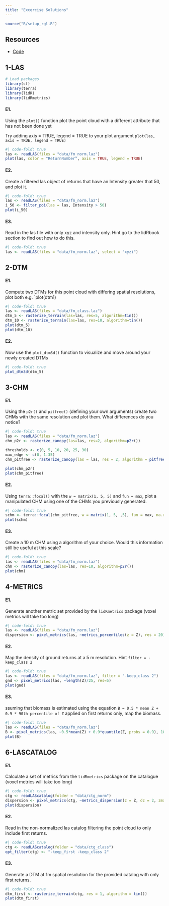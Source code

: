 ```yaml
---
title: "Excercise Solutions"
---
```


```r
source("R/setup_rgl.R")
```

## Resources

-   [Code](https://github.com/liamirwin/SL25_lidRtutorial/blob/main/R/09_solutions.R)

## 1-LAS

```r
# Load packages
library(sf)
library(terra)
library(lidR)
library(lidRmetrics)
```

#### E1.

Using the `plot()` function plot the point cloud with a different attribute that has not been done yet

Try adding axis = TRUE, legend = TRUE to your plot argument `plot(las, axis = TRUE, legend = TRUE)`

```r
#| code-fold: true
las <- readLAS(files = "data/fm_norm.laz")
plot(las, color = "ReturnNumber", axis = TRUE, legend = TRUE)
```

#### E2.

Create a filtered las object of returns that have an Intensity greater that 50, and plot it.

```r
#| code-fold: true
las <- readLAS(files = "data/fm_norm.laz")
i_50 <- filter_poi(las = las, Intensity > 50)
plot(i_50)
```

#### E3.

Read in the las file with only xyz and intensity only. Hint go to the lidRbook section to find out how to do this.


```r
#| code-fold: true
las <- readLAS(files = "data/fm_norm.laz", select = "xyzi")
```


## 2-DTM


#### E1.

Compute two DTMs for this point cloud with differing spatial resolutions, plot both e.g. `plot(dtm1)

```r
#| code-fold: true
las <- readLAS(files = "data/fm_class.laz")
dtm_5 <- rasterize_terrain(las=las, res=5, algorithm=tin())
dtm_10 <- rasterize_terrain(las=las, res=10, algorithm=tin())
plot(dtm_5)
plot(dtm_10)
```

#### E2.

Now use the `plot_dtm3d()` function to visualize and move around your newly created DTMs

```r
#| code-fold: true
plot_dtm3d(dtm_5)
```


## 3-CHM


#### E1.

Using the `p2r()` and `pitfree()` (defining your own arguments) create two CHMs with the same resolution and plot them. What differences do you notice?

```r
#| code-fold: true
las <- readLAS(files = "data/fm_norm.laz")
chm_p2r <- rasterize_canopy(las=las, res=2, algorithm=p2r())

thresholds <- c(0, 5, 10, 20, 25, 30)
max_edge <- c(0, 1.35)
chm_pitfree <- rasterize_canopy(las = las, res = 2, algorithm = pitfree(thresholds, max_edge))

plot(chm_p2r)
plot(chm_pitfree)
```

#### E2.

Using `terra::focal()` with the `w = matrix(1, 5, 5)` and `fun = max`, plot a manipulated CHM using one of the CHMs you previously generated.

```r
#| code-fold: true
schm <- terra::focal(chm_pitfree, w = matrix(1, 5, ,5), fun = max, na.rm = TRUE)
plot(schm)
```

#### E3.

Create a 10 m CHM using a algorithm of your choice. Would this information still be useful at this scale?

```r
#| code-fold: true
las <- readLAS(files = "data/fm_norm.laz")
chm <- rasterize_canopy(las=las, res=10, algorithm=p2r())
plot(chm)
```

## 4-METRICS

#### E1.

Generate another metric set provided by the `lidRmetrics` package (voxel metrics will take too long)

```r
#| code-fold: true
las <- readLAS(files = "data/fm_norm.laz")
dispersion <- pixel_metrics(las, ~metrics_percentiles(z = Z), res = 20)
```

#### E2.

Map the density of ground returns at a 5 m resolution. Hint `filter = -keep_class 2`

```r
#| code-fold: true
las <- readLAS(files = "data/fm_norm.laz", filter = "-keep_class 2")
gnd <- pixel_metrics(las, ~length(Z)/25, res=5)
plot(gnd)
```

#### E3.

ssuming that biomass is estimated using the equation `B = 0.5 * mean Z + 0.9 * 90th percentile of Z` applied on first returns only, map the biomass.

```r
#| code-fold: true
las <- readLAS(files = "data/fm_norm.laz")
B <- pixel_metrics(las, ~0.5*mean(Z) + 0.9*quantile(Z, probs = 0.9), 10, filter = ~ReturnNumber == 1L)
plot(B)
```


## 6-LASCATALOG


#### E1.

Calculate a set of metrics from the `lidRmetrics` package on the catalogue (voxel metrics will take too long)

```r
#| code-fold: true
ctg <- readLAScatalog(folder = "data/ctg_norm")
dispersion <- pixel_metrics(ctg, ~metrics_dispersion(z = Z, dz = 2, zmax = 30), res = 20)
plot(dispersion)
```

#### E2.

Read in the non-normalized las catalog filtering the point cloud to only include first returns.

```r
#| code-fold: true
ctg <- readLAScatalog(folder = "data/ctg_class")
opt_filter(ctg) <- "-keep_first -keep_class 2"
```

#### E3.

Generate a DTM at 1m spatial resolution for the provided catalog with only first returns.

```r
#| code-fold: true
dtm_first <- rasterize_terrain(ctg, res = 1, algorithm = tin())
plot(dtm_first)
```

